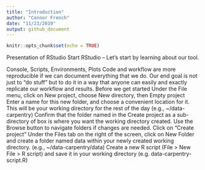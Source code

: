 ```yaml
---
title: "Introduction"
author: "Connor French"
date: "11/23/2019"
output: github_document
---
```


```r
knitr::opts_chunk$set(echo = TRUE)
```

Presentation of RStudio
Start RStudio – Let’s start by learning about our tool.

Console, Scripts, Environments, Plots
Code and workflow are more reproducible if we can document everything that we do.
Our end goal is not just to “do stuff” but to do it in a way that anyone can easily and exactly replicate our workflow and results.
Before we get started
Under the File menu, click on New project, choose New directory, then Empty project
Enter a name for this new folder, and choose a convenient location for it. This will be your working directory for the rest of the day (e.g., ~/data-carpentry)
Confirm that the folder named in the Create project as a sub-directory of box is where you want the working directory created. Use the Browse button to navigate folders if changes are needed.
Click on “Create project”
Under the Files tab on the right of the screen, click on New Folder and create a folder named data within your newly created working directory. (e.g., ~/data-carpentry/data)
Create a new R script (File > New File > R script) and save it in your working directory (e.g. data-carpentry-script.R)